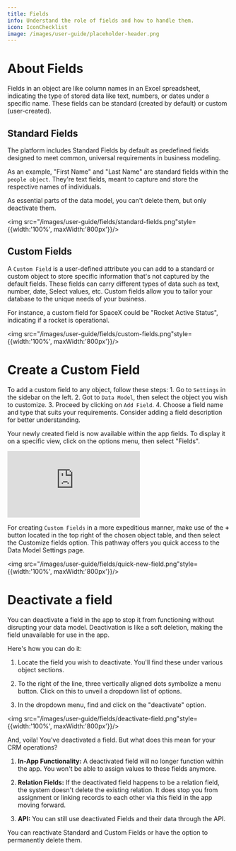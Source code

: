 ```yaml
---
title: Fields   
info: Understand the role of fields and how to handle them.
icon: IconChecklist
image: /images/user-guide/placeholder-header.png
---
```



# About Fields

Fields in an object are like column names in an Excel spreadsheet, indicating the type of stored data like text, numbers, or dates under a specific name. These fields can be standard (created by default) or custom (user-created).

## Standard Fields

The platform includes Standard Fields by default as predefined fields designed to meet common, universal requirements in business modeling.

As an example, "First Name" and "Last Name" are standard fields within the `people object`. They're text fields, meant to capture and store the respective names of individuals. 

As essential parts of the data model, you can't delete them, but only deactivate them.

<img src="/images/user-guide/fields/standard-fields.png"style={{width:'100%', maxWidth:'800px'}}/>

## Custom Fields

A `Custom Field` is a user-defined attribute you can add to a standard or custom object to store specific information that's not captured by the default fields. These fields can carry different types of data such as text, number, date, Select values, etc. Custom fields allow you to tailor your database to the unique needs of your business.

For instance, a custom field for SpaceX could be "Rocket Active Status", indicating if a rocket is operational.

<img src="/images/user-guide/fields/custom-fields.png"style={{width:'100%', maxWidth:'800px'}}/>

# Create a Custom Field

To add a custom field to any object, follow these steps:
	1.	Go to `Settings` in the sidebar on the left.
	2.	Got to `Data Model`, then select the object you wish to customize.
	3.	Proceed by clicking on `Add Field`.
	4.	Choose a field name and type that suits your requirements. Consider adding a field description for better understanding.

Your newly created field is now available within the app fields. To display it on a specific view, click on the options menu, then select "Fields".

<div style={{padding:'71.15% 0 0 0', position:'relative'}}>
  <iframe 
    src="https://player.vimeo.com/video/927628219?autoplay=1&loop=1&autopause=0&background=1&amp;app_id=58479" 
    frameborder="0" 
    allow="autoplay; fullscreen; picture-in-picture; clipboard-write" 
    style={{
      position:'absolute',
      top:0,
      left:0,
      width:'100%',
      height:'100%',
      borderRadius: '16px', 
      border:'2px solid black'
    }}
    title="Export data"
  ></iframe>
</div>
<script src="https://player.vimeo.com/api/player.js"></script>

For creating `Custom Fields` in a more expeditious manner, make use of the **+** button located in the top right of the chosen object table, and then select the Customize fields option. This pathway offers you quick access to the Data Model Settings page.

<img src="/images/user-guide/fields/quick-new-field.png"style={{width:'100%', maxWidth:'800px'}}/>

# Deactivate a field

You can deactivate a field in the app to stop it from functioning without disrupting your data model. Deactivation is like a soft deletion, making the field unavailable for use in the app.

Here's how you can do it:

1. Locate the field you wish to deactivate. You'll find these under various object sections.

2. To the right of the line, three vertically aligned dots symbolize a menu button. Click on this to unveil a dropdown list of options.

3. In the dropdown menu, find and click on the "deactivate" option.

<img src="/images/user-guide/fields/deactivate-field.png"style={{width:'100%', maxWidth:'800px'}}/>

And, voila! You've deactivated a field. But what does this mean for your CRM operations?

1. **In-App Functionality:** A deactivated field will no longer function within the app. You won't be able to assign values to these fields anymore.

2. **Relation Fields:** If the deactivated field happens to be a relation field, the system doesn't delete the existing relation. It does stop you from assignment or linking records to each other via this field in the app moving forward.

3. **API:** You can still use deactivated Fields and their data through the API.

You can reactivate Standard and Custom Fields or have the option to permanently delete them.